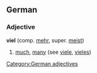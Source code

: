 ==German==
===Adjective===
'''viel''' (comp. [[mehr]], super. [[meist]])
#[[much]], [[many]] (see [[viele]], [[vieles]])

[[Category:German adjectives]]